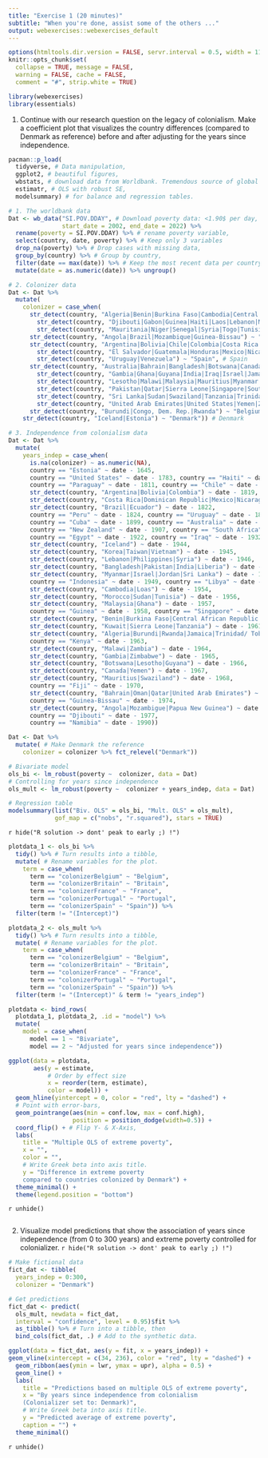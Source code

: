 ```yaml
---
title: "Exercise 1 (20 minutes)"
subtitle: "When you're done, assist some of the others ..."
output: webexercises::webexercises_default
---
```


```r
options(htmltools.dir.version = FALSE, servr.interval = 0.5, width = 115, digits = 2)
knitr::opts_chunk$set(
  collapse = TRUE, message = FALSE, 
  warning = FALSE, cache = FALSE,
  comment = "#", strip.white = TRUE)

library(webexercises)
library(essentials)
```

1. Continue with our research question on the legacy of colonialism. Make a coefficient plot that visualizes the country differences (compared to Denmark as reference) before and after adjusting for the years since independence.

```r
pacman::p_load(
  tidyverse, # Data manipulation,
  ggplot2, # beautiful figures,
  wbstats, # download data from Worldbank. Tremendous source of global socio-economic data.
  estimatr, # OLS with robust SE,
  modelsummary) # for balance and regression tables.

# 1. The worldbank data
Dat <- wb_data("SI.POV.DDAY", # Download poverty data: <1.90$ per day,
               start_date = 2002, end_date = 2022) %>%
  rename(poverty = SI.POV.DDAY) %>% # rename poverty variable,
  select(country, date, poverty) %>% # Keep only 3 variables
  drop_na(poverty) %>% # Drop cases with missing data,
  group_by(country) %>% # Group by country,
  filter(date == max(date)) %>% # Keep the most recent data per country.
  mutate(date = as.numeric(date)) %>% ungroup()

# 2. Colonizer data
Dat <- Dat %>% 
  mutate(
    colonizer = case_when(
      str_detect(country, "Algeria|Benin|Burkina Faso|Cambodia|Central African Republic|Chad") |
        str_detect(country, "Djibouti|Gabon|Guinea|Haiti|Laos|Lebanon|Madagascar|Mali|Congo, Rep.|Cote D'Ivoire") | 
        str_detect(country, "Mauritania|Niger|Senegal|Syria|Togo|Tunisia|Vietnam") ~ "France", # France
      str_detect(country, "Angola|Brazil|Mozambique|Guinea-Bissau") ~ "Portugal", # Portugal
      str_detect(country, "Argentina|Bolivia|Chile|Colombia|Costa Rica|Cuba|Dominican Republic|Ecuador") |
        str_detect(country, "El Salvador|Guatemala|Honduras|Mexico|Nicaragua|Panama|Paraguay|Peru") |
        str_detect(country, "Uruguay|Venezuela") ~ "Spain", # Spain
      str_detect(country, "Australia|Bahrain|Bangladesh|Botswana|Canada|Cyprus|Egypt|Fiji") |
        str_detect(country, "Gambia|Ghana|Guyana|India|Iraq|Israel|Jamaica|Jordan|Kenya|Kuwait") |
        str_detect(country, "Lesotho|Malawi|Malaysia|Mauritius|Myanmar|New Zealand|Nigeria|Oman") | 
        str_detect(country, "Pakistan|Qatar|Sierra Leone|Singapore|South Africa") | 
        str_detect(country, "Sri Lanka|Sudan|Swaziland|Tanzania|Trinidad/Tobago|Uganda") | 
        str_detect(country, "United Arab Emirates|United States|Yemen|Zambia|Zimbabwe") ~ "Britain", # Britain
      str_detect(country, "Burundi|Congo, Dem. Rep.|Rwanda") ~ "Belgium",
    str_detect(country, "Iceland|Estonia") ~ "Denmark")) # Denmark

# 3. Independence from colonialism data
Dat <- Dat %>% 
  mutate(
    years_indep = case_when(
      is.na(colonizer) ~ as.numeric(NA),
      country == "Estonia" ~ date - 1645,
      country == "United States" ~ date - 1783, country == "Haiti" ~ date - 1804, 
      country == "Paraguay" ~ date - 1811, country == "Chile" ~ date - 1818,
      str_detect(country, "Argentina|Bolivia|Colombia") ~ date - 1819,
      str_detect(country, "Costa Rica|Dominican Republic|Mexico|Nicaragua|Panama|El Salvador|Guatemala|Honduras|Venezuela") ~ date - 1821,
      str_detect(country, "Brazil|Ecuador") ~ date - 1822,
      country == "Peru" ~ date - 1824, country == "Uruguay" ~ date - 1828,
      country == "Cuba" ~ date - 1899, country == "Australia" ~ date - 1901,
      country == "New Zealand" ~ date - 1907, country == "South Africa" ~ date - 1910,
      country == "Egypt" ~ date - 1922, country == "Iraq" ~ date - 1932,
      str_detect(country, "Iceland") ~ date - 1944,
      str_detect(country, "Korea|Taiwan|Vietnam") ~ date - 1945,
      str_detect(country, "Lebanon|Philippines|Syria") ~ date - 1946,
      str_detect(country, "Bangladesh|Pakistan|India|Liberia") ~ date - 1947,
      str_detect(country, "Myanmar|Israel|Jordan|Sri Lanka") ~ date - 1948,
      country == "Indonesia" ~ date - 1949, country == "Libya" ~ date - 1951,
      str_detect(country, "Cambodia|Loas") ~ date - 1954,
      str_detect(country, "Morocco|Sudan|Tunisia") ~ date - 1956,
      str_detect(country, "Malaysia|Ghana") ~ date - 1957,
      country == "Guinea" ~ date - 1958, country == "Singapore" ~ date - 1959,
      str_detect(country, "Benin|Burkina Faso|Central African Republic|Chad|Congo, Dem. Rep.|Congo, Rep.|Code D'Ivoire|Mali|Mauritania|Niger|Nigeria|Senegal|Gabon|Somalia|Togo") ~ date - 1960,
      str_detect(country, "Kuwait|Sierra Leone|Tanzania") ~ date - 1961,
      str_detect(country, "Algeria|Burundi|Rwanda|Jamaica|Trinidad/ Tobago|Uganda") ~ date - 1962,
      country == "Kenya" ~ date - 1963,
      str_detect(country, "Malawi|Zambia") ~ date - 1964,
      str_detect(country, "Gambia|Zimbabwe") ~ date - 1965,
      str_detect(country, "Botswana|Lesotho|Guyana") ~ date - 1966,
      str_detect(country, "Canada|Yemen") ~ date - 1967,
      str_detect(country, "Mauritius|Swaziland") ~ date - 1968,
      country == "Fiji" ~ date - 1970,
      str_detect(country, "Bahrain|Oman|Qatar|United Arab Emirates") ~ date - 1971,
      country == "Guinea-Bissau" ~ date - 1974,
      str_detect(country, "Angola|Mozambigue|Papua New Guinea") ~ date - 1975,
      country == "Djibouti" ~ date - 1977, 
      country == "Namibia" ~ date - 1990))

Dat <- Dat %>%
  mutate( # Make Denmark the reference
    colonizer = colonizer %>% fct_relevel("Denmark"))

# Bivariate model
ols_bi <- lm_robust(poverty ~  colonizer, data = Dat)
# Controlling for years since independence
ols_mult <- lm_robust(poverty ~  colonizer + years_indep, data = Dat)

# Regression table
modelsummary(list("Biv. OLS" = ols_bi, "Mult. OLS" = ols_mult), 
             gof_map = c("nobs", "r.squared"), stars = TRUE)
```


`r hide("R solution -> dont' peak to early ;) !")`
```r
plotdata_1 <- ols_bi %>%
  tidy() %>% # Turn results into a tibble,
  mutate( # Rename variables for the plot.
    term = case_when(
      term == "colonizerBelgium" ~ "Belgium",
      term == "colonizerBritain" ~ "Britain",
      term == "colonizerFrance" ~ "France",
      term == "colonizerPortugal" ~ "Portugal",
      term == "colonizerSpain" ~ "Spain")) %>%
  filter(term != "(Intercept)")

plotdata_2 <- ols_mult %>%
  tidy() %>% # Turn results into a tibble,
  mutate( # Rename variables for the plot.
    term = case_when(
      term == "colonizerBelgium" ~ "Belgium",
      term == "colonizerBritain" ~ "Britain",
      term == "colonizerFrance" ~ "France",
      term == "colonizerPortugal" ~ "Portugal",
      term == "colonizerSpain" ~ "Spain")) %>%
  filter(term != "(Intercept)" & term != "years_indep")

plotdata <- bind_rows(
  plotdata_1, plotdata_2, .id = "model") %>%
  mutate(
    model = case_when(
      model == 1 ~ "Bivariate",
      model == 2 ~ "Adjusted for years since independence"))

ggplot(data = plotdata, 
       aes(y = estimate, 
           # Order by effect size
           x = reorder(term, estimate),
           color = model)) +
  geom_hline(yintercept = 0, color = "red", lty = "dashed") +
  # Point with error-bars,
  geom_pointrange(aes(min = conf.low, max = conf.high),
                  position = position_dodge(width=0.5)) +
  coord_flip() + # Flip Y- & X-Axis,
  labs(
    title = "Multiple OLS of extreme poverty",
    x = "",
    color = "",
    # Write Greek beta into axis title.
    y = "Difference in extreme poverty 
    compared to countries colonized by Denmark") +
  theme_minimal() +
  theme(legend.position = "bottom")
```
`r unhide()`
```r
```

2. Visualize model predictions that show the association of years since independence (from 0 to 300 years) and extreme poverty controlled for colonializer.
`r hide("R solution -> dont' peak to early ;) !")`
```r
# Make fictional data
fict_dat <- tibble(
  years_indep = 0:300,
  colonizer = "Denmark")

# Get predictions
fict_dat <- predict(
  ols_mult, newdata = fict_dat,
  interval = "confidence", level = 0.95)$fit %>%
  as_tibble() %>% # Turn into a tibble, then
  bind_cols(fict_dat, .) # Add to the synthetic data.

ggplot(data = fict_dat, aes(y = fit, x = years_indep)) +
geom_vline(xintercept = c(34, 236), color = "red", lty = "dashed") +
  geom_ribbon(aes(ymin = lwr, ymax = upr), alpha = 0.5) +
  geom_line() +
  labs(
    title = "Predictions based on multiple OLS of extreme poverty",
    x = "By years since independence from colonialism
    (Colonializer set to: Denmark)",
    # Write Greek beta into axis title.
    y = "Predicted average of extreme poverty",
    caption = "") +
  theme_minimal()
```
`r unhide()`
```r
```